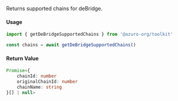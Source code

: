 Returns supported chains for deBridge.

#### Usage

```ts
import { getDeBridgeSupportedChains } from '@azuro-org/toolkit'

const chains = await getDeBridgeSupportedChains()
```

#### Return Value

```ts
Promise<{
    chainId: number
    originalChainId: number
    chainName: string
}[] | null>
```
